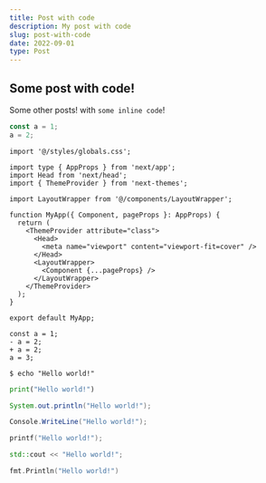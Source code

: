 ```yaml
---
title: Post with code
description: My post with code
slug: post-with-code
date: 2022-09-01
type: Post
---
```


## Some post with code!

Some other posts! with `some inline code`!

```js:sample.js showLineNumbers
const a = 1;
a = 2;
```

```tsx:app.tsx showLineNumbers {5,15-17}
import '@/styles/globals.css';

import type { AppProps } from 'next/app';
import Head from 'next/head';
import { ThemeProvider } from 'next-themes';

import LayoutWrapper from '@/components/LayoutWrapper';

function MyApp({ Component, pageProps }: AppProps) {
  return (
    <ThemeProvider attribute="class">
      <Head>
        <meta name="viewport" content="viewport-fit=cover" />
      </Head>
      <LayoutWrapper>
        <Component {...pageProps} />
      </LayoutWrapper>
    </ThemeProvider>
  );
}

export default MyApp;
```

```diff-js showLineNumbers {3-4}
const a = 1;
- a = 2;
+ a = 2;
a = 3;
```

```shell
$ echo "Hello world!"
```

```python
print("Hello world!")
```

```java
System.out.println("Hello world!");
```

```csharp
Console.WriteLine("Hello world!");
```

```c
printf("Hello world!");
```

```cpp
std::cout << "Hello world!";
```

```go
fmt.Println("Hello world!")
```
